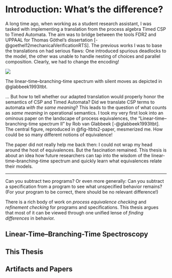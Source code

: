 
# Introduction: What's the difference?

A long time ago, when working as a student research assistant, I was tasked with implementing a translation from the process algebra Timed CSP to Timed Automata.
The aim was to bridge between the tools FDR2 and UPPAAL for Thomas Göthel's dissertation [-@goethel12mechanicalVerificationRTS].
The previous works I was to base the translations on had serious flaws:
One introduced spurious deadlocks to the model, the other was unable to handle nesting of choices and parallel composition.
Clearly, we had to change the encoding!

::: {#fig-ltbts2-paper .column-margin}

![](img/ltbts2.png){.lightbox}

The linear-time–branching-time spectrum with silent moves as depicted in @glabbeek1993ltbt.

:::

… But how to tell whether our adapted translation would properly honor the semantics of CSP and Timed Automata?
Did we translate CSP terms to automata *with the same meaning*?
This leads to the question of what counts as *same meaning* in operational semantics.
I took my very first look into an ominous paper on the landscape of process equivalences, the “Linear-time–branching-time spectrum II” by Rob van Glabbeek [-@glabbeek1993ltbt].
The central figure, reproduced in @fig-ltbts2-paper, mesmerized me.
How could be so many different notions of equivalence!

The paper did not really help me back then:
I could not wrap my head around the host of equivalences.
But the fascination remained.
This thesis is about an idea how future researchers can tap into the wisdom of the linear-time–branching-time spectrum and quickly learn what equivalences relate their models.


----

Can you subtract two programs?
Or even more generally:
Can you subtract a specification from a program to see what unspecified behavior remains?
(For your program to be correct, there should be no relevant difference!)

There is a rich body of work on *process equivalence checking* and *refinement checking* for programs and specifications.
This thesis argues that most of it can be viewed through one unified lense of *finding differences* in behavior.

## Linear-Time–Branching-Time Spectroscopy

## This Thesis

## Artifacts and Papers

